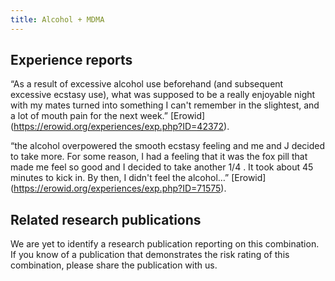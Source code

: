 ---
title: Alcohol + MDMA
---
## Experience reports

“As a result of excessive alcohol use beforehand (and subsequent excessive ecstasy use), what was supposed to be a really enjoyable night with my mates turned into something I can't remember in the slightest, and a lot of mouth pain for the next week.” [Erowid] (https://erowid.org/experiences/exp.php?ID=42372).

“the alcohol overpowered the smooth ecstasy feeling and me and J decided to take more. For some reason, I had a feeling that it was the fox pill that made me feel so good and I decided to take another 1/4 . It took about 45 minutes to kick in. By then, I didn't feel the alcohol…” [Erowid] (https://erowid.org/experiences/exp.php?ID=71575).

## Related research publications

We are yet to identify a research publication reporting on this combination. If you know of a publication that demonstrates the risk rating of this combination, please share the publication with us.
